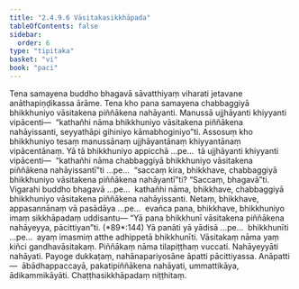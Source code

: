 ```yaml
---
title: "2.4.9.6 Vāsitakasikkhāpada"
tableOfContents: false
sidebar:
  order: 6
type: "tipitaka"
basket: "vi"
book: "paci"
---
```



<DynamicBreadcrumb />

<Division number="1202" book="paci" e="ch" v="2" p="456">

<Paragraph number="3476" book="paci">
Tena samayena buddho bhagavā sāvatthiyaṃ viharati jetavane anāthapiṇḍikassa ārāme. Tena kho pana samayena chabbaggiyā bhikkhuniyo vāsitakena piññākena nahāyanti. Manussā ujjhāyanti khiyyanti vipācenti—  “kathañhi nāma bhikkhuniyo vāsitakena piññākena nahāyissanti, seyyathāpi gihiniyo kāmabhoginiyo”ti.
</Paragraph>

<Paragraph number="3477" book="paci">
Assosuṃ kho bhikkhuniyo tesaṃ manussānaṃ ujjhāyantānaṃ khiyyantānaṃ vipācentānaṃ. Yā tā bhikkhuniyo appicchā …pe…  tā ujjhāyanti khiyyanti vipācenti—  “kathañhi nāma chabbaggiyā bhikkhuniyo vāsitakena piññākena nahāyissantī”ti …pe…  “saccaṃ kira, bhikkhave, chabbaggiyā bhikkhuniyo vāsitakena piññākena nahāyantī”ti? “Saccaṃ, bhagavā”ti. Vigarahi buddho bhagavā …pe…  kathañhi nāma, bhikkhave, chabbaggiyā bhikkhuniyo vāsitakena piññākena nahāyissanti. Netaṃ, bhikkhave, appasannānaṃ vā pasādāya …pe…  evañca pana, bhikkhave, bhikkhuniyo imaṃ sikkhāpadaṃ uddisantu—
</Paragraph>

</Division>
<Division number="1203" book="paci" e="ch" v="2" p="456">

<Paragraph number="3478" book="paci">
<Emphasis>“Yā pana bhikkhunī vāsitakena piññākena nahāyeyya, pācittiyan”</Emphasis>ti. (*89*:<Emphasis>144</Emphasis>)
</Paragraph>

</Division>
<Division number="1204" book="paci" e="ch" v="2" p="456">

<Paragraph number="3479" book="paci">
<Emphasis>Yā panā</Emphasis>ti yā yādisā …pe…  <Emphasis>bhikkhunī</Emphasis>ti …pe…  ayaṃ imasmiṃ atthe adhippetā bhikkhunīti.
</Paragraph>

<Paragraph number="3480" book="paci">
<Emphasis>Vāsitakaṃ</Emphasis> nāma yaṃ kiñci gandhavāsitakaṃ. <Emphasis>Piññākaṃ</Emphasis> nāma tilapiṭṭhaṃ vuccati. <Emphasis>Nahāyeyyā</Emphasis>ti nahāyati. Payoge dukkaṭaṃ, nahānapariyosāne āpatti pācittiyassa.
</Paragraph>

</Division>
<Division number="1205" book="paci" e="ch" v="2" p="457">

<Paragraph number="3481" book="paci">
Anāpatti—  ābādhappaccayā, pakatipiññākena nahāyati, ummattikāya, ādikammikāyāti.

</Paragraph>
</Division>

<Paragraph number="3482" type="center" book="paci">
Chaṭṭhasikkhāpadaṃ niṭṭhitaṃ.
</Paragraph>